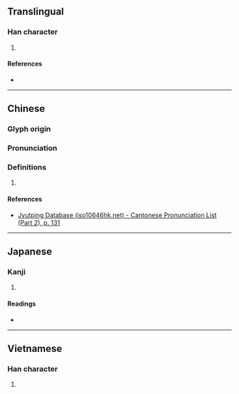 {{character info/new}}
==Translingual==

===Han character===
{{Han char|rn=75|rad=木|as=10|sn=14|four=|canj=DMVI|ids=⿰木辱}}

# {{defn|Han|sort=木10}}

====References====
* {{Han ref|kx=0546.020|dkj=15312|dj=0933.160|hdz=21263.010|uh=69C8|ud=27080}}

----

==Chinese==
{{zh-forms}}

===Glyph origin===
{{Han etym}}

===Pronunciation===
{{zh-pron
|m=nòu
|c=nau6
|h=pfs=
|md=
|mn=
|w=
|mc=y
|oc=y
|cat=
}}

===Definitions===
{{zh-hanzi}}

# {{rfdef|lang=zh}}

====References====
* [http://www.iso10646hk.net/jp/document/download.jsp Jyutping Database (iso10646hk.net) - Cantonese Pronunciation List (Part 2), p. 131]

----

==Japanese==

===Kanji===
{{ja-kanji|grade=|rs=木10}}

# {{defn|lang=ja|sort=木10}}

====Readings====
* {{ja-readings|on=[[どう]] (dō), [[ぬ]] (nu)|kun=[[すき]] (suki)}}

----

==Vietnamese==

===Han character===
{{vi-readings|rs=木10| hanviet = nọc}}

# {{defn|lang=vi|sort=木10}}